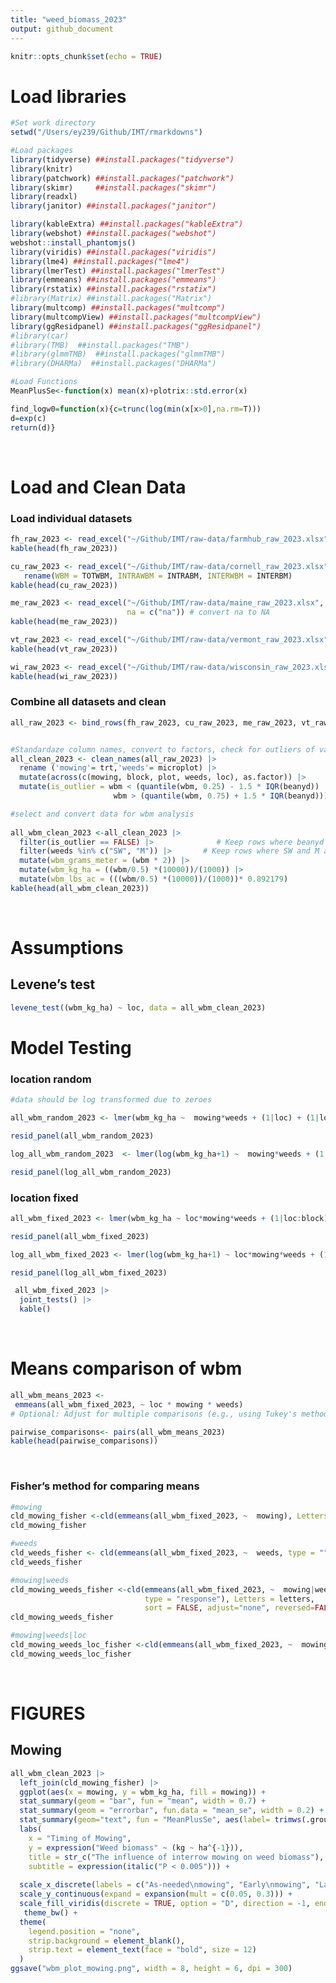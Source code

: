 ```yaml
---
title: "weed_biomass_2023"
output: github_document
---
```


```r
knitr::opts_chunk$set(echo = TRUE)
```


# **Load libraries**

```r

#Set work directory
setwd("/Users/ey239/Github/IMT/rmarkdowns")

#Load packages 
library(tidyverse) ##install.packages("tidyverse")
library(knitr)
library(patchwork) ##install.packages("patchwork")
library(skimr)     ##install.packages("skimr")
library(readxl)
library(janitor) ##install.packages("janitor")

library(kableExtra) ##install.packages("kableExtra")
library(webshot) ##install.packages("webshot")
webshot::install_phantomjs()
library(viridis) ##install.packages("viridis")
library(lme4) ##install.packages("lme4")
library(lmerTest) ##install.packages("lmerTest")
library(emmeans) ##install.packages("emmeans")
library(rstatix) ##install.packages("rstatix")
#library(Matrix) ##install.packages("Matrix")
library(multcomp) ##install.packages("multcomp")
library(multcompView) ##install.packages("multcompView")
library(ggResidpanel) ##install.packages("ggResidpanel")
#library(car)
#library(TMB)  ##install.packages("TMB")
#library(glmmTMB)  ##install.packages("glmmTMB")
#library(DHARMa)  ##install.packages("DHARMa")

#Load Functions
MeanPlusSe<-function(x) mean(x)+plotrix::std.error(x)

find_logw0=function(x){c=trunc(log(min(x[x>0],na.rm=T)))
d=exp(c)
return(d)}
```

<br>

# **Load and Clean Data**
### **Load individual datasets**
```r


fh_raw_2023 <- read_excel("~/Github/IMT/raw-data/farmhub_raw_2023.xlsx")
kable(head(fh_raw_2023))

cu_raw_2023 <- read_excel("~/Github/IMT/raw-data/cornell_raw_2023.xlsx") |> 
   rename(WBM = TOTWBM, INTRAWBM = INTRABM, INTERWBM = INTERBM)
kable(head(cu_raw_2023))

me_raw_2023 <- read_excel("~/Github/IMT/raw-data/maine_raw_2023.xlsx", 
                          na = c("na")) # convert na to NA
kable(head(me_raw_2023))

vt_raw_2023 <- read_excel("~/Github/IMT/raw-data/vermont_raw_2023.xlsx")
kable(head(vt_raw_2023))

wi_raw_2023 <- read_excel("~/Github/IMT/raw-data/wisconsin_raw_2023.xlsx")
kable(head(wi_raw_2023))

```


### **Combine all datasets and clean**
```r
all_raw_2023 <- bind_rows(fh_raw_2023, cu_raw_2023, me_raw_2023, vt_raw_2023, wi_raw_2023)


#Standardaze column names, convert to factors, check for outliers of variable**
all_clean_2023 <- clean_names(all_raw_2023) |>  
  rename ('mowing'= trt,'weeds'= microplot) |> 
  mutate(across(c(mowing, block, plot, weeds, loc), as.factor)) |> 
  mutate(is_outlier = wbm < (quantile(wbm, 0.25) - 1.5 * IQR(beanyd)) |
                       wbm > (quantile(wbm, 0.75) + 1.5 * IQR(beanyd)))

#select and convert data for wbm analysis
  
all_wbm_clean_2023 <-all_clean_2023 |>              
  filter(is_outlier == FALSE) |>              # Keep rows where beanyd is not an outlier
  filter(weeds %in% c("SW", "M")) |>       # Keep rows where SW and M are microplots
  mutate(wbm_grams_meter = (wbm * 2)) |> 
  mutate(wbm_kg_ha = ((wbm/0.5) *(10000))/(1000)) |>
  mutate(wbm_lbs_ac = (((wbm/0.5) *(10000))/(1000))* 0.892179)
kable(head(all_wbm_clean_2023)) 

```
<br>

# **Assumptions**

## **Levene's test**
```r
levene_test((wbm_kg_ha) ~ loc, data = all_wbm_clean_2023)
```
# **Model Testing**

### **location random**

```r
#data should be log transformed due to zeroes

all_wbm_random_2023 <- lmer(wbm_kg_ha ~  mowing*weeds + (1|loc) + (1|loc:block)+  (1|loc:block:mowing)  , data = all_wbm_clean_2023)

resid_panel(all_wbm_random_2023)

log_all_wbm_random_2023  <- lmer(log(wbm_kg_ha+1) ~  mowing*weeds + (1|loc) + (1|loc:block)+  (1|loc:block:mowing)  , data = all_wbm_clean_2023)

resid_panel(log_all_wbm_random_2023)

```

### **location fixed**

```r
all_wbm_fixed_2023 <- lmer(wbm_kg_ha ~ loc*mowing*weeds + (1|loc:block)+  (1|loc:block:mowing), data = all_wbm_clean_2023)

resid_panel(all_wbm_fixed_2023)

log_all_wbm_fixed_2023 <- lmer(log(wbm_kg_ha+1) ~ loc*mowing*weeds + (1|loc:block)+  (1|loc:block:mowing), data = all_wbm_clean_2023)

resid_panel(log_all_wbm_fixed_2023)
```

```r
 all_wbm_fixed_2023 |> 
  joint_tests() |> 
  kable()  
```
<br>

# **Means comparison of wbm**

```r
all_wbm_means_2023 <- 
 emmeans(all_wbm_fixed_2023, ~ loc * mowing * weeds)
# Optional: Adjust for multiple comparisons (e.g., using Tukey's method)

pairwise_comparisons<- pairs(all_wbm_means_2023) 
kable(head(pairwise_comparisons))
```

<br>

### **Fisher's method for comparing means**

```r
#mowing
cld_mowing_fisher <-cld(emmeans(all_wbm_fixed_2023, ~  mowing), Letters = letters, sort = TRUE, adjust="none", reversed=TRUE)
cld_mowing_fisher

#weeds
cld_weeds_fisher <- cld(emmeans(all_wbm_fixed_2023, ~  weeds, type = ""), Letters = letters, sort = FALSE, adjust="none", reversed=TRUE)
cld_weeds_fisher

#mowing|weeds
cld_mowing_weeds_fisher <-cld(emmeans(all_wbm_fixed_2023, ~  mowing|weeds, 
                              type = "response"), Letters = letters, 
                              sort = FALSE, adjust="none", reversed=FALSE)
cld_mowing_weeds_fisher

#mowing|weeds|loc
cld_mowing_weeds_loc_fisher <-cld(emmeans(all_wbm_fixed_2023, ~  mowing|weeds|loc, type = "respons"), Letters = letters, sort = TRUE, adjust="none", reversed=TRUE)
cld_mowing_weeds_loc_fisher

```
<br>

# **FIGURES**

## **Mowing**

```r
all_wbm_clean_2023 |> 
  left_join(cld_mowing_fisher) |> 
  ggplot(aes(x = mowing, y = wbm_kg_ha, fill = mowing)) +
  stat_summary(geom = "bar", fun = "mean", width = 0.7) +
  stat_summary(geom = "errorbar", fun.data = "mean_se", width = 0.2) +
  stat_summary(geom="text", fun = "MeanPlusSe", aes(label= trimws(.group)),size=6.5,vjust=-0.5) +
  labs(
    x = "Timing of Mowing",
    y = expression("Weed biomass" ~ (kg ~ ha^{-1})),
    title = str_c("The influence of interrow mowing on weed biomass"),
    subtitle = expression(italic("P < 0.005"))) +
  
  scale_x_discrete(labels = c("As-needed\nmowing", "Early\nmowing", "Late\nmowing", "No\nmowing")) +
  scale_y_continuous(expand = expansion(mult = c(0.05, 0.3))) +
  scale_fill_viridis(discrete = TRUE, option = "D", direction = -1, end = 0.9, begin = 0.1) +
   theme_bw() +
  theme(
    legend.position = "none",
    strip.background = element_blank(),
    strip.text = element_text(face = "bold", size = 12)
  )
ggsave("wbm_plot_mowing.png", width = 8, height = 6, dpi = 300)
```